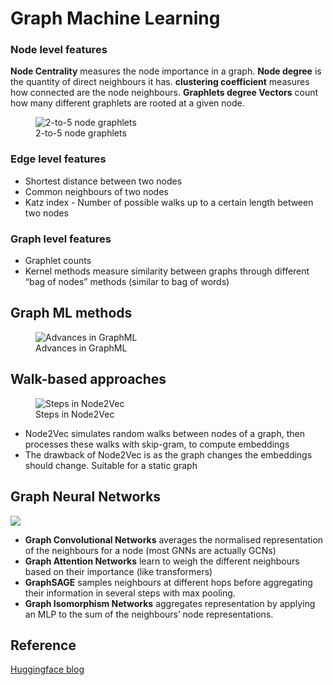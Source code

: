 # Graph Machine Learning

### Node level features

**Node Centrality** measures the node importance in a graph.
**Node degree** is the quantity of direct neighbours it has.
**clustering coefficient** measures how connected are the node neighbours.
**Graphlets degree Vectors** count how many different graphlets are rooted at a given node.

![2-to-5 node graphlets](/Images/graphlets.png)


### Edge level features
* Shortest distance between two nodes
* Common neighbours of two nodes
* Katz index - Number of possible walks up to a certain length between two nodes


### Graph level features
* Graphlet counts
* Kernel methods measure similarity between graphs through different "bag of nodes" methods (similar to bag of words)

## Graph ML methods
![Advances in GraphML](/Images/graph_nn.png)


## Walk-based approaches

![Steps in Node2Vec](/Images/node2vec.png)

* Node2Vec simulates random walks between nodes of a graph, then processes these walks with skip-gram, to compute embeddings
* The drawback of Node2Vec is as the graph changes the embeddings should change. Suitable for a static graph

## Graph Neural Networks

![](/Images/permutation_invariance.png)

* **Graph Convolutional Networks** averages the normalised representation of the neighbours for a node (most GNNs are actually GCNs) 
* **Graph Attention Networks** learn to weigh the different neighbours based on their importance (like transformers) 
* **GraphSAGE** samples neighbours at different hops before aggregating their information in several steps with max pooling. 
* **Graph Isomorphism Networks** aggregates representation by applying an MLP to the sum of the neighbours' node representations. 

## Reference
[Huggingface blog](https://huggingface.co/blog/intro-graphml)








